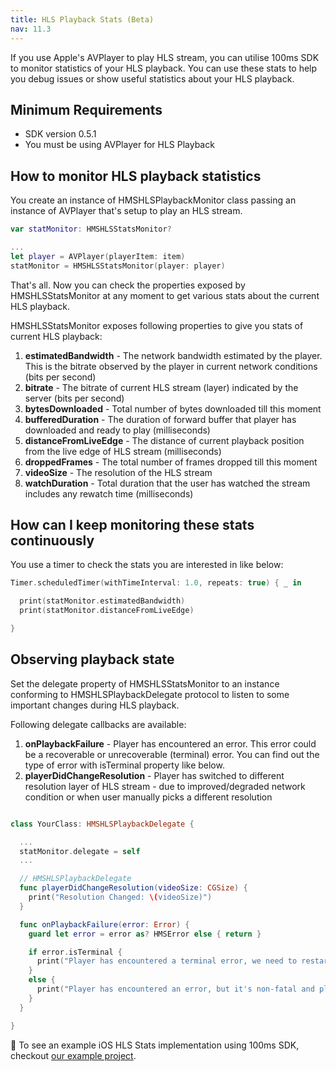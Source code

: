```yaml
---
title: HLS Playback Stats (Beta)
nav: 11.3
---
```


If you use Apple's AVPlayer to play HLS stream, you can utilise 100ms SDK to monitor statistics of your HLS playback. You can use these stats to help you debug issues or show useful statistics about your HLS playback.

## Minimum Requirements

-   SDK version 0.5.1
-   You must be using AVPlayer for HLS Playback

## How to monitor HLS playback statistics

You create an instance of HMSHLSPlaybackMonitor class passing an instance of AVPlayer that's setup to play an HLS stream.

```swift
var statMonitor: HMSHLSStatsMonitor?

...
let player = AVPlayer(playerItem: item)
statMonitor = HMSHLSStatsMonitor(player: player)
```

That's all. Now you can check the properties exposed by HMSHLSStatsMonitor at any moment to get various stats about the current HLS playback.

HMSHLSStatsMonitor exposes following properties to give you stats of current HLS playback:

1. **estimatedBandwidth** - The network bandwidth estimated by the player. This is the bitrate observed by the player in current network conditions (bits per second)
2. **bitrate** - The bitrate of current HLS stream (layer) indicated by the server (bits per second)
3. **bytesDownloaded** - Total number of bytes downloaded till this moment
4. **bufferedDuration** - The duration of forward buffer that player has downloaded and ready to play (milliseconds)
5. **distanceFromLiveEdge** - The distance of current playback position from the live edge of HLS stream (milliseconds)
6. **droppedFrames** - The total number of frames dropped till this moment
7. **videoSize** - The resolution of the HLS stream
8. **watchDuration** - Total duration that the user has watched the stream includes any rewatch time (milliseconds)

## How can I keep monitoring these stats continuously

You use a timer to check the stats you are interested in like below:

```swift
Timer.scheduledTimer(withTimeInterval: 1.0, repeats: true) { _ in

  print(statMonitor.estimatedBandwidth)
  print(statMonitor.distanceFromLiveEdge)

}
```

## Observing playback state

Set the delegate property of HMSHLSStatsMonitor to an instance conforming to HMSHLSPlaybackDelegate protocol to listen to some important changes during HLS playback.

Following delegate callbacks are available:

1. **onPlaybackFailure** - Player has encountered an error. This error could be a recoverable or unrecoverable (terminal) error. You can find out the type of error with isTerminal property like below.
2. **playerDidChangeResolution** - Player has switched to different resolution layer of HLS stream - due to improved/degraded network condition or when user manually picks a different resolution

```swift

class YourClass: HMSHLSPlaybackDelegate {

  ...
  statMonitor.delegate = self
  ...

  // HMSHLSPlaybackDelegate
  func playerDidChangeResolution(videoSize: CGSize) {
    print("Resolution Changed: \(videoSize)")
  }

  func onPlaybackFailure(error: Error) {
    guard let error = error as? HMSError else { return }

    if error.isTerminal {
      print("Player has encountered a terminal error, we need to restart the player: \(error.localizedDescription)")
    }
    else {
      print("Player has encountered an error, but it's non-fatal and player might recover \(error.localizedDescription)")
    }
  }

}

```

👀 To see an example iOS HLS Stats implementation using 100ms SDK, checkout [our example project](https://github.com/100mslive/100ms-ios-sdk/tree/main/Example).
